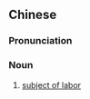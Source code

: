 {{also|劳动对象}}
==Chinese==
{{zh-forms|s=劳动对象|type=22}}

===Pronunciation===
{{zh-pron
|m=láodòng duìxiàng
|cat=n
}}

===Noun===
{{zh-noun}}

# {{lb|zh|economics|Marxism}} [[subject of labor]]